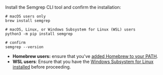 Install the Semgrep CLI tool and confirm the installation:

```console
# macOS users only
brew install semgrep

# macOS, Linux, or Windows Subsystem for Linux (WSL) users
python3 -m pip install semgrep

# confirm
semgrep --version
```

* **Homebrew users:** ensure that you've [added Homebrew to your PATH](https://docs.brew.sh/FAQ#my-mac-apps-dont-find-homebrew-utilities).
* **WSL users**: Ensure that you have the [Windows Subsystem for Linux installed](https://learn.microsoft.com/en-us/windows/wsl/install) before proceeding.
